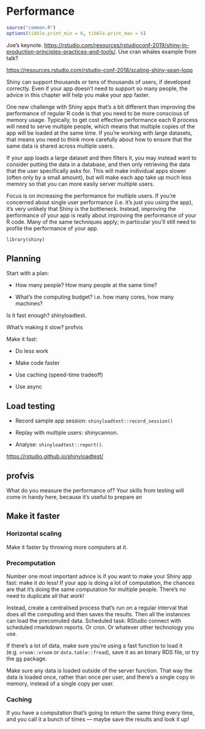 # Performance {#performance}

```r
source("common.R")
options(tibble.print_min = 6, tibble.print_max = 6)
```

Joe's keynote. <https://rstudio.com/resources/rstudioconf-2019/shiny-in-production-principles-practices-and-tools/>. Use cran whales example from talk?

<https://resources.rstudio.com/rstudio-conf-2018/scaling-shiny-sean-lopp>

Shiny can support thousands or tens of thousands of users, if developed correctly. Even if your app doesn't need to support so many people, the advice in this chapter will help you make your app faster.

One new challenge with Shiny apps that's a bit different than improving the performance of regular R code is that you need to be more conscious of memory usage. Typically, to get cost effective performance each R process will need to serve multiple people, which means that multiple copies of the app will be loaded at the same time. If you're working with large datasets, that means you need to think more carefully about how to ensure that the same data is shared across multiple users.

If your app loads a large dataset and then filters it, you may instead want to consider putting the data in a database, and then only retrieving the data that the user specifically asks for. This will make individual apps slower (often only by a small amount), but will make each app take up much less memory so that you can more easily server multiple users.

Focus is on increasing the performance for multiple users. If you're concerned about single user performance (i.e. it's just you using the app), it's very unlikely that Shiny is the bottleneck. Instead, improving the performance of your app is really about improving the performance of your R code. Many of the same techniques apply; in particular you'll still need to profile the performance of your app.

```r
library(shiny)
```

## Planning

Start with a plan:

-   How many people? How many people at the same time?

-   What's the computing budget? i.e. how many cores, how many machines?

Is it fast enough? shinyloadtest.

What's making it slow? profvis

Make it fast:

-   Do less work

-   Make code faster

-   Use caching (speed-time tradeoff)

-   Use async

## Load testing

-   Record sample app session: `shinyloadtest::record_session()`

-   Replay with multiple users: shinycannon.

-   Analyse: `shinyloadtest::report()`.

<https://rstudio.github.io/shinyloadtest/>

## profvis

What do you measure the performance of? Your skills from testing will come in handy here, because it's useful to prepare an

## Make it faster

### Horizontal scaling

Make it faster by throwing more computers at it.

### Precomputation

Number one most important advice is if you want to make your Shiny app fast: make it do less! If your app is doing a lot of computation, the chances are that it's doing the same computation for multiple people. There's no need to duplicate all that work!

Instead, create a centralised process that's run on a regular interval that does all the computing and then saves the results. Then all the instances can load the precomuted data. Scheduled task: RStudio connect with scheduled rmarkdown reports. Or cron. Or whatever other technology you use.

If there's a lot of data, make sure you're using a fast function to load it (e.g. `vroom::vroom` or `data.table::fread`), save it as an binary RDS file, or try the [qs](https://github.com/traversc/qs#qs) package.

Make sure any data is loaded outside of the server function. That way the data is loaded once, rather than once per user, and there's a single copy in memory, instead of a single copy per user.

### Caching

If you have a computation that's going to return the same thing every time, and you call it a bunch of times --- maybe save the results and look it up!
